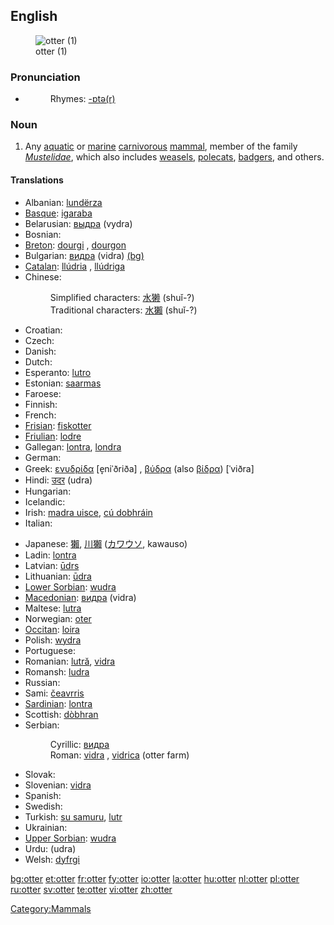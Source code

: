 {{wikipedia}}
==English==
[[Image:Loutre des pyrenees baronnies 2004.jpg|thumb|otter (1)]]

===Pronunciation===
* {{IPA|/ˈɒtə/}}
*: Rhymes: [[Rhymes:English:-ɒtə(r)|-ɒtə(r)]]</font>

===Noun===
{{en-noun}}

# Any [[aquatic]] or [[marine]] [[carnivorous]] [[mammal]], member of the family ''[[Mustelidae]]'', which also includes [[weasel]]s, [[polecat]]s, [[badger]]s, and others.

====Translations====
{{trans-top|The mammal}}
* Albanian: [[lundërza]]
* [[Basque]]: [[igaraba]]
* Belarusian: [[выдра]] (vydra)
* Bosnian: {{t-|bs|vidra|f}}
* [[Breton]]: [[dourgi]] {{m}}, [[dourgon]] {{p}}
* Bulgarian: [[видра]] (vidra) [[:bg:видра|(bg)]]
* [[Catalan]]: [[llúdria]] {{f}}, [[llúdriga]] {{f}}
* Chinese:
*: Simplified characters: [[水獭]] (shuǐ-?)
*: Traditional characters: [[水獺]] (shuǐ-?)
* Croatian: {{t-|hr|vidra|f}}
* Czech: {{t+|cs|vydra}}
* Danish: {{t-|da|odder}}
* Dutch: {{t+|nl|otter|m}}
* Esperanto: [[lutro]]
* Estonian: [[saarmas]]
* Faroese: {{t-|fo|otur|xs=Faroese}}
* Finnish: {{t-|fi|saukko}}
* French: {{t+|fr|loutre|f}}
* [[Frisian]]: [[fiskotter]]
* [[Friulian]]: [[lodre]]
* Gallegan: [[lontra]], [[londra]]
* German: {{t-|de|Otter|m}}
* Greek: [[ενυδρίδα]] [e̞niˈðriða] {{f}}, [[βύδρα]] (also [[βίδρα]]) [ˈviðra] {{f}}
* Hindi: [[उदर]] (udra) {{m}}
* Hungarian: {{t+|hu|vidra}}
* Icelandic: {{t-|is|otur|m}}
* Irish: [[madra uisce]], [[cú dobhráin]]
* Italian: {{t-|it|lontra|f}}
{{trans-mid}}
* Japanese: [[獺]], [[川獺]] ([[カワウソ]], kawauso)
* Ladin: [[lontra]]
* Latvian: [[ūdrs]]
* Lithuanian: [[ūdra]]
* [[Lower Sorbian]]: [[wudra]]
* [[Macedonian]]: [[видра]] (vidra)
* Maltese: [[lutra]]
* Norwegian: [[oter]]
* [[Occitan]]: [[loira]]
* Polish: [[wydra]]
* Portuguese: {{t+|pt|lontra}}
* Romanian: [[lutră]], [[vidra]]
* Romansh: [[ludra]]
* Russian: {{t|ru|выдра|f|tr=výdra|sc=Cyrl}}
* Sami: [[čeavrris]]
* [[Sardinian]]: [[lontra]]
* Scottish: [[dòbhran]]
* Serbian:
*: Cyrillic: [[видра]] {{f}}
*: Roman: [[vidra]] {{f}}, [[vidrica]] (otter farm)
* Slovak: {{t-|sk|vydra}}
* Slovenian: [[vidra]] {{f}}
* Spanish: {{t+|es|nutria|f}}
* Swedish: {{t+|sv|utter|c}}
* Turkish: [[su samuru]], [[lutr]]
* Ukrainian: {{t-|uk|видра|tr=vidra|sc=Cyrl|xs=Ukrainian}}
* [[Upper Sorbian]]: [[wudra]]
* Urdu: {{URchar|[[ادر]]}} (udra) {{m}}
* Welsh: [[dyfrgi]]
{{trans-bottom}}

[[Category:Mammals]]

[[bg:otter]]
[[et:otter]]
[[fr:otter]]
[[fy:otter]]
[[io:otter]]
[[la:otter]]
[[hu:otter]]
[[nl:otter]]
[[pl:otter]]
[[ru:otter]]
[[sv:otter]]
[[te:otter]]
[[vi:otter]]
[[zh:otter]]